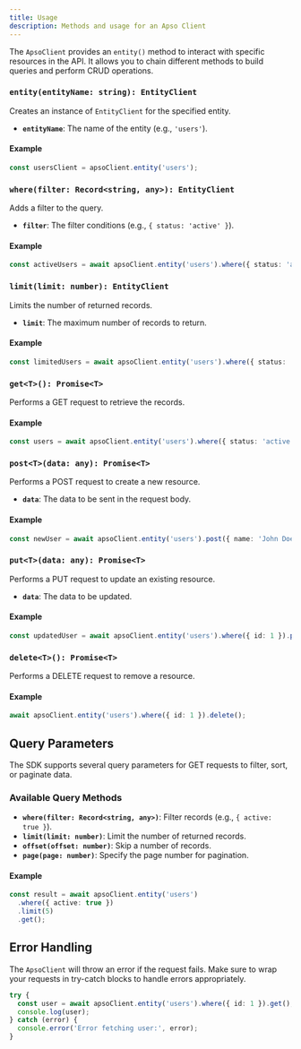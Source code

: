 ```yaml
---
title: Usage
description: Methods and usage for an Apso Client
---
```


The `ApsoClient` provides an `entity()` method to interact with specific resources in the API. It allows you to chain different methods to build queries and perform CRUD operations.

### `entity(entityName: string): EntityClient`
Creates an instance of `EntityClient` for the specified entity.

- **`entityName`**: The name of the entity (e.g., `'users'`).

#### Example
```typescript
const usersClient = apsoClient.entity('users');
```

### `where(filter: Record<string, any>): EntityClient`
Adds a filter to the query.

- **`filter`**: The filter conditions (e.g., `{ status: 'active' }`).

#### Example
```typescript
const activeUsers = await apsoClient.entity('users').where({ status: 'active' }).get();
```

### `limit(limit: number): EntityClient`
Limits the number of returned records.

- **`limit`**: The maximum number of records to return.

#### Example
```typescript
const limitedUsers = await apsoClient.entity('users').where({ status: 'active' }).limit(10).get();
```

### `get<T>(): Promise<T>`
Performs a GET request to retrieve the records.

#### Example
```typescript
const users = await apsoClient.entity('users').where({ status: 'active' }).limit(10).get();
```

### `post<T>(data: any): Promise<T>`
Performs a POST request to create a new resource.

- **`data`**: The data to be sent in the request body.

#### Example
```typescript
const newUser = await apsoClient.entity('users').post({ name: 'John Doe', email: 'john@example.com' });
```

### `put<T>(data: any): Promise<T>`
Performs a PUT request to update an existing resource.

- **`data`**: The data to be updated.

#### Example
```typescript
const updatedUser = await apsoClient.entity('users').where({ id: 1 }).put({ email: 'john.doe@example.com' });
```

### `delete<T>(): Promise<T>`
Performs a DELETE request to remove a resource.

#### Example
```typescript
await apsoClient.entity('users').where({ id: 1 }).delete();
```

## Query Parameters
The SDK supports several query parameters for GET requests to filter, sort, or paginate data.

### Available Query Methods
- **`where(filter: Record<string, any>)`**: Filter records (e.g., `{ active: true }`).
- **`limit(limit: number)`**: Limit the number of returned records.
- **`offset(offset: number)`**: Skip a number of records.
- **`page(page: number)`**: Specify the page number for pagination.

#### Example
```typescript
const result = await apsoClient.entity('users')
  .where({ active: true })
  .limit(5)
  .get();
```

## Error Handling
The `ApsoClient` will throw an error if the request fails. Make sure to wrap your requests in try-catch blocks to handle errors appropriately.

```typescript
try {
  const user = await apsoClient.entity('users').where({ id: 1 }).get();
  console.log(user);
} catch (error) {
  console.error('Error fetching user:', error);
}
```

